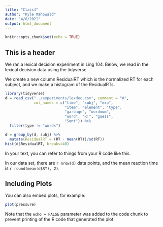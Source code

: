 ```yaml
---
title: "Class4"
author: "Kyle Mahowald"
date: "4/8/2021"
output: html_document
---
```


```r
knitr::opts_chunk$set(echo = TRUE)
```

## This is a header

We ran a lexical decision experiment in Ling 104. Below, we read in the lexical decision data using the tidyverse. 

We create a new column ResidualRT which is the normalized RT for each subject, and we make a histogram of the ResidualRTs.

```r
library(tidyverse)
d = read_csv("../experiments/lexdec.csv", comment = "#",
             col_names = c("time", "subj", "exp",
                           "item", "element", "type",
                           "garbage", "wordnum", 
                           "word", "RT", "guess", 
                           "Sent")) %>%
  filter(type != "words")

d = group_by(d, subj) %>%
  mutate(ResidualRT = (RT - mean(RT))/sd(RT))
hist(d$ResidualRT, breaks=40)
```

In your text, you can refer to things from your R code like this.

In our data set, there are `r nrow(d)` data points, and the mean reaction time is `r round(mean(d$RT), 2)`.

## Including Plots

You can also embed plots, for example:

```r
plot(pressure)
```

Note that the `echo = FALSE` parameter was added to the code chunk to prevent printing of the R code that generated the plot.
